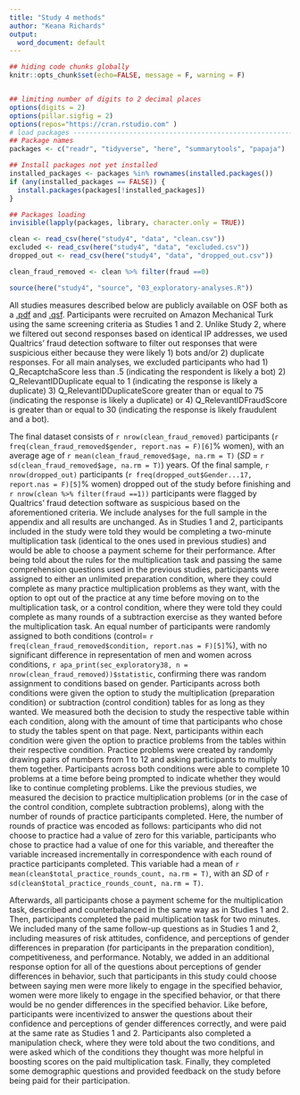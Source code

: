 ```yaml
---
title: "Study 4 methods"
author: "Keana Richards"
output:
  word_document: default
---
```


```r

## hiding code chunks globally 
knitr::opts_chunk$set(echo=FALSE, message = F, warning = F)


## limiting number of digits to 2 decimal places
options(digits = 2)
options(pillar.sigfig = 2)
options(repos="https://cran.rstudio.com" )
# load packages -----------------------------------------------------------
## Package names
packages <- c("readr", "tidyverse", "here", "summarytools", "papaja")

## Install packages not yet installed
installed_packages <- packages %in% rownames(installed.packages())
if (any(installed_packages == FALSE)) {
  install.packages(packages[!installed_packages])
}

## Packages loading
invisible(lapply(packages, library, character.only = TRUE))

clean <- read_csv(here("study4", "data", "clean.csv"))
excluded <- read_csv(here("study4", "data", "excluded.csv"))
dropped_out <- read_csv(here("study4", "data", "dropped_out.csv"))

clean_fraud_removed <- clean %>% filter(fraud ==0)

source(here("study4", "source", "03_exploratory-analyses.R"))

```


All studies measures described below are publicly available on OSF both as a [.pdf](https://osf.io/yfd2j/) and [.qsf](https://osf.io/vhzy5/). Participants were recruited on Amazon Mechanical Turk using the same screening criteria as Studies 1 and 2. Unlike Study 2, where we filtered out second responses based on identical IP addresses, we used Qualtrics’ fraud detection software to filter out responses that were suspicious either because they were likely 1) bots and/or 2) duplicate responses. For all main analyses, we excluded participants who had 1) Q_RecaptchaScore less than .5 (indicating the respondent is likely a bot) 2) Q_RelevantIDDuplicate equal to 1 (indicating the response is likely a duplicate) 3) Q_RelevantIDDuplicateScore greater than or equal to 75 (indicating the response is likely a duplicate) or 4) Q_RelevantIDFraudScore is greater than or equal to 30 (indicating the response is likely fraudulent and a bot). 

The final dataset consists of `r nrow(clean_fraud_removed)` participants (`r freq(clean_fraud_removed$gender, report.nas = F)[6]`% women), with an average age of `r mean(clean_fraud_removed$age, na.rm = T)` (*SD* = `r sd(clean_fraud_removed$age, na.rm = T)`) years. Of the final sample, `r nrow(dropped_out)` participants (`r freq(dropped_out$Gender...17, report.nas = F)[5]`% women) dropped out of the study before finishing and `r nrow(clean %>% filter(fraud ==1))` participants were flagged by Qualtrics' fraud detection software as suspicious based on the aforementioned criteria. We include analyses for the full sample in the appendix and all results are unchanged. As in Studies 1 and 2, participants included in the study were told they would be completing a two-minute multiplication task (identical to the ones used in previous studies) and would be able to choose a payment scheme for their performance. After being told about the rules for the multiplication task and passing the same comprehension questions used in the previous studies, participants were assigned to either an unlimited preparation condition, where they could complete as many practice multiplication problems as they want, with the option to opt out of the practice at any time before moving on to the multiplication task, or a control condition, where they were told they could complete as many rounds of a subtraction exercise as they wanted before the multiplication task. An equal number of participants were randomly assigned to both conditions (control= `r freq(clean_fraud_removed$condition, report.nas = F)[5]`%), with no significant difference in representation of men and women across conditions, `r apa_print(sec_exploratory38, n = nrow(clean_fraud_removed))$statistic`, confirming there was random assignment to conditions based on gender. Participants across both conditions were given the option to study the multiplication (preparation condition) or subtraction (control condition) tables for as long as they wanted. We measured both the decision to study the respective table within each condition, along with the amount of time that participants who chose to study the tables spent on that page. Next, participants within each condition were given the option to practice problems from the tables within their respective condition. Practice problems were created by randomly drawing pairs of numbers from 1 to 12 and asking participants to multiply them together. Participants across both conditions were able to complete 10 problems at a time before being prompted to indicate whether they would like to continue completing problems. Like the previous studies, we measured the decision to practice multiplication problems (or in the case of the control condition, complete subtraction problems), along with the number of rounds of practice participants completed. Here, the number of rounds of practice was encoded as follows: participants who did not choose to practice had a value of zero for this variable, participants who chose to practice had a value of one for this variable, and thereafter the variable increased incrementally in correspondence with each round of practice participants completed. This variable had a mean of `r mean(clean$total_practice_rounds_count, na.rm = T)`, with an *SD* of `r sd(clean$total_practice_rounds_count, na.rm = T)`.  

Afterwards, all participants chose a payment scheme for the multiplication task, described and counterbalanced in the same way as in Studies 1 and 2. Then, participants completed the paid multiplication task for two minutes. We included many of the same follow-up questions as in Studies 1 and 2, including measures of risk attitudes, confidence, and perceptions of gender differences in preparation (for participants in the preparation condition), competitiveness, and performance. Notably, we added in an additional response option for all of the questions about perceptions of gender differences in behavior, such that participants in this study could choose between saying men were more likely to engage in the specified behavior, women were more likely to engage in the specified behavior, or that there would be no gender differences in the specified behavior. Like before, participants were incentivized to answer the questions about their confidence and perceptions of gender differences correctly, and were paid at the same rate as Studies 1 and 2. Participants also completed a manipulation check, where they were told about the two conditions, and were asked which of the conditions they thought was more helpful in boosting scores on the paid multiplication task. Finally, they completed some demographic questions and provided feedback on the study before being paid for their participation. 